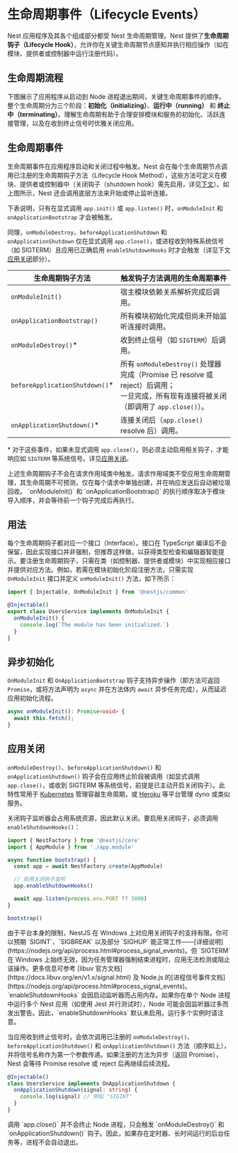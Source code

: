
# 生命周期事件（Lifecycle Events）

Nest 应用程序及其各个组成部分都受 Nest 生命周期管理。Nest 提供了**生命周期钩子（Lifecycle Hook）**，允许你在关键生命周期节点感知并执行相应操作（如在模块、提供者或控制器中运行注册代码）。

## 生命周期流程

下图展示了应用程序从启动到 Node 进程退出期间，关键生命周期事件的顺序。整个生命周期分为三个阶段：**初始化（initializing）**、**运行中（running）** 和 **终止中（terminating）**。理解生命周期有助于合理安排模块和服务的初始化、活跃连接管理，以及在收到终止信号时优雅关闭应用。

<DocImage src={lifecycleEventsImage} alt="生命周期事件流程图" />

## 生命周期事件

生命周期事件在应用程序启动和关闭过程中触发。Nest 会在每个生命周期节点调用已注册的生命周期钩子方法（Lifecycle Hook Method），这些方法可定义在模块、提供者或控制器中（关闭钩子（shutdown hook）需先启用，详见[下文](/fundamentals/lifecycle-events#application-shutdown)）。如上图所示，Nest 还会调用底层方法来开始或停止监听连接。

下表说明，只有在显式调用 `app.init()` 或 `app.listen()` 时，`onModuleInit` 和 `onApplicationBootstrap` 才会被触发。

同理，`onModuleDestroy`、`beforeApplicationShutdown` 和 `onApplicationShutdown` 仅在显式调用 `app.close()`，或进程收到特殊系统信号（如 SIGTERM）且应用已正确启用 `enableShutdownHooks` 时才会触发（详见下文[应用关闭](/fundamentals/lifecycle-events#application-shutdown)部分）。

| 生命周期钩子方法                | 触发钩子方法调用的生命周期事件                                                                                                              |
| ------------------------------- | ------------------------------------------------------------------------------------------------------------------------------------------- |
| `onModuleInit()`                | 宿主模块依赖关系解析完成后调用。                                                                                                            |
| `onApplicationBootstrap()`      | 所有模块初始化完成但尚未开始监听连接时调用。                                                                                                |
| `onModuleDestroy()`\*           | 收到终止信号（如 `SIGTERM`）后调用。                                                                                                        |
| `beforeApplicationShutdown()`\* | 所有 `onModuleDestroy()` 处理器完成（Promise 已 resolve 或 reject）后调用；<br />一旦完成，所有现有连接将被关闭（即调用了 `app.close()`）。 |
| `onApplicationShutdown()`\*     | 连接关闭后（`app.close()` resolve 后）调用。                                                                                                |

\* 对于这些事件，如果未显式调用 `app.close()`，则必须主动启用相关钩子，才能响应如 `SIGTERM` 等系统信号。详见[应用关闭](/fundamentals/lifecycle-events#application-shutdown)。

<CalloutInfo type="warning">
  上述生命周期钩子不会在请求作用域类中触发。请求作用域类不受应用生命周期管理，其生命周期不可预测，仅在每个请求中单独创建，并在响应发送后自动被垃圾回收。
</CalloutInfo>

<CalloutInfo>
  `onModuleInit()` 和 `onApplicationBootstrap()`
  的执行顺序取决于模块导入顺序，并会等待前一个钩子完成后再执行。
</CalloutInfo>

## 用法

每个生命周期钩子都对应一个接口（Interface）。接口在 TypeScript 编译后不会保留，因此实现接口并非强制，但推荐这样做，以获得类型检查和编辑器智能提示。要注册生命周期钩子，只需在类（如控制器、提供者或模块）中实现相应接口并提供对应方法。例如，若需在模块初始化阶段注册方法，只需实现 `OnModuleInit` 接口并定义 `onModuleInit()` 方法，如下所示：

```ts
import { Injectable, OnModuleInit } from '@nestjs/common'

@Injectable()
export class UsersService implements OnModuleInit {
  onModuleInit() {
    console.log(`The module has been initialized.`)
  }
}
```

## 异步初始化

`OnModuleInit` 和 `OnApplicationBootstrap` 钩子支持异步操作（即方法可返回 `Promise`，或将方法声明为 `async` 并在方法体内 `await` 异步任务完成），从而延迟应用初始化流程。

```ts
async onModuleInit(): Promise<void> {
  await this.fetch();
}
```

## 应用关闭

`onModuleDestroy()`、`beforeApplicationShutdown()` 和 `onApplicationShutdown()` 钩子会在应用终止阶段被调用（如显式调用 `app.close()`，或收到 SIGTERM 等系统信号，前提是已主动开启关闭钩子）。此特性常用于 [Kubernetes](https://kubernetes.io/) 管理容器生命周期，或 [Heroku](https://www.heroku.com/) 等平台管理 dyno 或类似服务。

关闭钩子监听器会占用系统资源，因此默认关闭。要启用关闭钩子，必须调用 `enableShutdownHooks()`：

```ts
import { NestFactory } from '@nestjs/core'
import { AppModule } from './app.module'

async function bootstrap() {
  const app = await NestFactory.create(AppModule)

  // 启用关闭钩子监听
  app.enableShutdownHooks()

  await app.listen(process.env.PORT ?? 3000)
}

bootstrap()
```

<CalloutInfo type="warning">
  由于平台本身的限制，NestJS 在 Windows 上对应用关闭钩子的支持有限。你可以预期 `SIGINT`、`SIGBREAK`
  以及部分 `SIGHUP`
  能正常工作——[详细说明](https://nodejs.org/api/process.html#process_signal_events)。但 `SIGTERM` 在
  Windows 上始终无效，因为任务管理器强制结束进程时，应用无法检测或阻止该操作。更多信息可参考 [libuv
  官方文档](https://docs.libuv.org/en/v1.x/signal.html) 及 Node.js
  的[进程信号事件文档](https://nodejs.org/api/process.html#process_signal_events)。
</CalloutInfo>

<CalloutInfo>
  `enableShutdownHooks` 会因启动监听器而占用内存。如果你在单个 Node 进程中运行多个 Nest 应用（如使用
  Jest 并行测试时），Node 可能会因监听器过多而发出警告。因此，`enableShutdownHooks`
  默认未启用。运行多个实例时请注意。
</CalloutInfo>

当应用收到终止信号时，会依次调用已注册的 `onModuleDestroy()`、`beforeApplicationShutdown()` 和 `onApplicationShutdown()` 方法（顺序如上），并将信号名称作为第一个参数传递。如果注册的方法为异步（返回 Promise），Nest 会等待 Promise resolve 或 reject 后再继续后续流程。

```ts
@Injectable()
class UsersService implements OnApplicationShutdown {
  onApplicationShutdown(signal: string) {
    console.log(signal) // 例如 "SIGINT"
  }
}
```

<CalloutInfo>
  调用 `app.close()` 并不会终止 Node 进程，只会触发 `onModuleDestroy()` 和 `onApplicationShutdown()`
  钩子。因此，如果存在定时器、长时间运行的后台任务等，进程不会自动退出。
</CalloutInfo>
